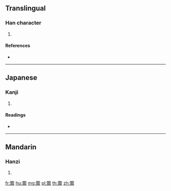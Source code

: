 {{character info/new}}
==Translingual==

===Han character===
{{Han char|rn=118|rad=竹|as=16|sn=22|four=|canj=HHLF}}

# {{defn|Han|sort=竹16}}

====References====
* {{Han ref|kx=0904.430|dkj=26750|dj=1329.310|hdz=53032.100|uh=7C5E|ud=31838}}

----

==Japanese==

===Kanji===
{{ja-kanji|grade=|rs=竹16}}

# {{defn|lang=ja|sort=竹16}}

====Readings====
* {{ja-readings|on=[[ぎょ]] (gyo), [[ご]] (go)|kun=[[とめば]] (tomeba)|nanori=}}

----

==Mandarin==

===Hanzi===
{{cmn-hanzi|pin=[[yù]] ([[yu4]])|wg=yü<sup>4</sup>}}

# {{defn|lang=cmn|sort=竹16}}

[[fr:籞]]
[[hu:籞]]
[[mg:籞]]
[[pl:籞]]
[[th:籞]]
[[zh:籞]]